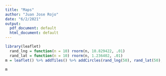 ```yaml
---
title: "Maps"
author: "Juan Jose Rojo"
date: "6/2/2021"
output:
  pdf_document: default
  html_document: default
---
```



```r
library(leaflet)
  rand_lng = function(n = 10) rnorm(n, 10.829422, .01)
  rand_lat = function(n = 10) rnorm(n, 1.236402, .01)
m = leaflet() %>% addTiles() %>% addCircles(rand_lng(50), rand_lat(50), radius = runif(50, 10, 200))
 
m
```
